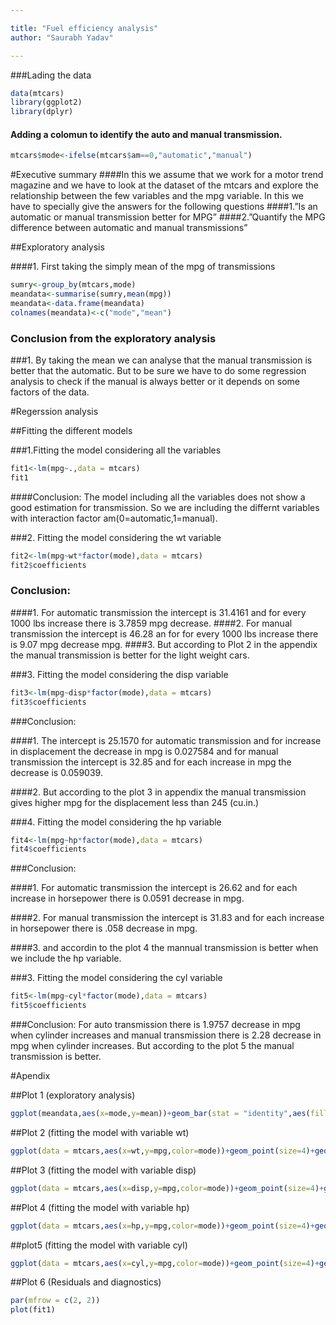 ```yaml
---

title: "Fuel efficiency analysis"
author: "Saurabh Yadav"

---
```


###Lading the data
```r
data(mtcars)
library(ggplot2)
library(dplyr)

```
#### Adding a colomun to identify the auto and manual transmission.
```r
mtcars$mode<-ifelse(mtcars$am==0,"automatic","manual")

```
#Executive summary
####In this we assume that we work for a motor trend magazine and we have to look at the dataset of the mtcars and explore the relationship between the few variables and the mpg variable. In this we have to specially give the answers for the following questions
####1."Is an automatic or manual transmission better for MPG"
####2."Quantify the MPG difference between automatic and manual transmissions"

##Exploratory analysis

####1. First taking the simply mean of the mpg of transmissions


```r
sumry<-group_by(mtcars,mode)
meandata<-summarise(sumry,mean(mpg))
meandata<-data.frame(meandata)
colnames(meandata)<-c("mode","mean")
```


### Conclusion from the exploratory analysis

###1. By taking the mean we can analyse that the manual transmission is better that the automatic. But to be sure we have to do some regression analysis to check if the manual is always better or it depends on some factors of the data.

#Regerssion analysis

##Fitting the different models

###1.Fitting the model considering all the variables
```r

fit1<-lm(mpg~.,data = mtcars)
fit1
```

####Conclusion: The model including all the variables does not show a good estimation for transmission. So we are including the differnt variables with interaction factor am(0=automatic,1=manual).

###2. Fitting the model considering the wt variable

```r
fit2<-lm(mpg~wt*factor(mode),data = mtcars)
fit2$coefficients

```
### Conclusion:
####1. For automatic transmission the intercept is 31.4161 and for every 1000 lbs increase there is 3.7859 mpg decrease. 
####2. For manual transmission the intercept is 46.28 an for for every 1000 lbs increase there is 9.07 mpg decrease  mpg.
####3. But according to Plot 2 in the appendix the manual transmission is better for the light weight cars.

###3. Fitting the model considering the disp variable

```r
fit3<-lm(mpg~disp*factor(mode),data = mtcars)
fit3$coefficients
```

###Conclusion:

####1. The intercept is 25.1570 for automatic transmission and for increase in displacement the decrease in  mpg is 0.027584 and for manual transmission the intercept is 32.85 and for each increase in mpg the decrease is 0.059039. 

####2. But according to the plot 3 in appendix the manual transmission gives higher mpg for the displacement less than 245 (cu.in.)

###4. Fitting the model considering the hp variable

```r
fit4<-lm(mpg~hp*factor(mode),data = mtcars)
fit4$coefficients
```

###Conclusion: 

####1. For automatic transmission the intercept is 26.62 and for each increase in horsepower there is 0.0591 decrease in mpg.

####2. For manual transmission the intercept is 31.83 and for each increase in horsepower there is .058 decrease in mpg.

####3. and accordin to the plot 4 the mannual transmission is better when we include the hp variable.


###3. Fitting the model considering the cyl variable
```r
fit5<-lm(mpg~cyl*factor(mode),data = mtcars)
fit5$coefficients
```

###Conclusion: For auto transmission there is 1.9757 decrease in mpg when cylinder increases and manual transmission there is 2.28 decrease in mpg when cylinder increases. But according to the plot 5 the manual transmission is better.




#Apendix


##Plot 1 (exploratory analysis)
```r
ggplot(meandata,aes(x=mode,y=mean))+geom_bar(stat = "identity",aes(fill=mode))+geom_text(aes(label=round(mean,2)), vjust=1.6, color="white", size=8)
```


##Plot 2 (fitting the model with variable wt)
```r
ggplot(data = mtcars,aes(x=wt,y=mpg,color=mode))+geom_point(size=4)+geom_abline(slope = -3.786,intercept = 31.416,color="salmon",size=1)+geom_abline(slope = -9.08,intercept = 46.28,color="skyblue",size=1)
```


##Plot 3 (fitting the model with variable disp)
```r
ggplot(data = mtcars,aes(x=disp,y=mpg,color=mode))+geom_point(size=4)+geom_abline(slope = -0.027584,intercept =25.157,color="salmon")+geom_abline(slope = -0.0590,intercept = 32.85,color="skyblue",size=1)
```


##Plot 4 (fitting the model with variable hp)
```r
ggplot(data = mtcars,aes(x=hp,y=mpg,color=mode))+geom_point(size=4)+geom_abline(slope = -0.05913,intercept =26.624,color="salmon")+geom_abline(slope = -0.0590,intercept = 31.83,color="skyblue",size=1)
```


##plot5 (fitting the model with variable cyl)


```r
ggplot(data = mtcars,aes(x=cyl,y=mpg,color=mode))+geom_point(size=4)+geom_abline(slope = -1.9757,intercept =30.87,color="salmon")+geom_abline(slope = -2.2808,intercept = 40.9,color="steelblue",size=1)
```



##Plot 6 (Residuals and diagnostics)
```r
par(mfrow = c(2, 2))
plot(fit1)
```
